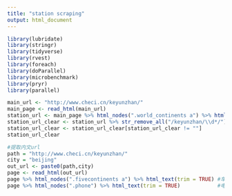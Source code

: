 ---
title: "station scraping"
output: html_document
---

```{r}
library(lubridate)
library(stringr)
library(tidyverse)
library(rvest)
library(foreach)
library(doParallel)
library(microbenchmark)
library(pryr)
library(parallel)
```

```{r 单页面测试：内文url}
main_url <- "http://www.checi.cn/keyunzhan/"
main_page <- read_html(main_url)
station_url <- main_page %>% html_nodes(".world_continents a") %>% html_attr("href")
station_url_clear <- station_url %>% str_remove_all("/keyunzhan/\\d*/") #剔除区县客运站的url
station_url_clear <- station_url_clear[station_url_clear != ""]
station_url_clear
```


```{r 单页面测试：内容抓取}
#提取内文url
path = "http://www.checi.cn/keyunzhan/"
city = "beijing"
out_url <- paste0(path,city)
page <- read_html(out_url)
page %>% html_nodes(".fivecontinents a") %>% html_text(trim = TRUE) #车站名
page %>% html_nodes(".phone") %>% html_text(trim = TRUE)            #电话
```

